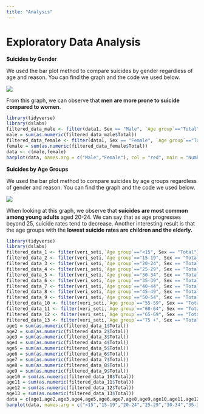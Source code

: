 ```yaml
---
title: "Analysis"
---
```


# Exploratory Data Analysis

**Suicides by Gender**

We used the bar plot method to compare suicides by gender regardless of age and reason. You can find the graph and the code we used below.

![](images/Rplot01.png)

From this graph, we can observe that **men are more prone to suicide compared to women**.

``` r
library(tidyverse) 
library(dslabs)
filtered_data_male <- filter(data1, Sex == "Male", `Age group`=="Total")
male = sum(as.numeric(filtered_data_male$Total))
filtered_data_female <- filter(data1, Sex == "Female", `Age group`=="Total")
female = sum(as.numeric(filtered_data_female$Total))
data <- c(male,female)
barplot(data, names.arg = c("Male","Female"), col = "red", main = "Number of Suicides by Gender", xlab = "Sex", ylab = "Total")
```

**Suicides by Age Groups**

We used the bar plot method to compare suicides by age groups regardless of gender and reason. You can find the graph and the code we used below.

![](images/WhatsApp%20Image%202023-12-17%20at%2019.06.29.jpeg)

When looking at this graph, we observe that **suicides are most common among young adults** aged 20-24. We can say that as age progresses beyond 25, suicide rates tend to decrease. Another interesting result is that the age groups with the **lowest suicide rates are children and the elderly.**

``` r
library(tidyverse) 
library(dslabs)
filtered_data_1 <- filter(veri_seti,`Age group`=="<15", Sex == "Total")
filtered_data_2 <- filter(veri_seti,`Age group`=="15-19", Sex == "Total")
filtered_data_3 <- filter(veri_seti,`Age group`=="20-24", Sex == "Total")
filtered_data_4 <- filter(veri_seti,`Age group`=="25-29", Sex == "Total")
filtered_data_5 <- filter(veri_seti,`Age group`=="30-34", Sex == "Total")
filtered_data_6 <- filter(veri_seti,`Age group`=="35-39", Sex == "Total")
filtered_data_7 <- filter(veri_seti,`Age group`=="40-44", Sex == "Total")
filtered_data_8 <- filter(veri_seti,`Age group`=="45-49", Sex == "Total")
filtered_data_9 <- filter(veri_seti,`Age group`=="50-54", Sex == "Total")
filtered_data_10 <- filter(veri_seti,`Age group`=="55-59", Sex == "Total")
filtered_data_11 <- filter(veri_seti,`Age group`=="60-64", Sex == "Total")
filtered_data_12 <- filter(veri_seti,`Age group`=="65-69", Sex == "Total")
filtered_data_13 <- filter(veri_seti,`Age group`=="75 +", Sex == "Total")
age1 = sum(as.numeric(filtered_data_1$Total))
age2 = sum(as.numeric(filtered_data_2$Total))
age3 = sum(as.numeric(filtered_data_3$Total))
age4 = sum(as.numeric(filtered_data_4$Total))
age5 = sum(as.numeric(filtered_data_5$Total))
age6 = sum(as.numeric(filtered_data_6$Total))
age7 = sum(as.numeric(filtered_data_7$Total))
age8 = sum(as.numeric(filtered_data_8$Total))
age9 = sum(as.numeric(filtered_data_9$Total))
age10 = sum(as.numeric(filtered_data_10$Total))
age11 = sum(as.numeric(filtered_data_11$Total))
age12 = sum(as.numeric(filtered_data_12$Total))
age13 = sum(as.numeric(filtered_data_13$Total))
data = c(age1,age2,age3,age4,age5,age6,age7,age8,age9,age10,age11,age12,age13)
barplot(data, names.arg = c("<15","15-19","20-24","25-29","30-34","35-39","40-44","45-49","50-54","55-59","60-64","65-69","75 +"), col = "red", main = "Number of Suicides by Age Group", xlab = "Age Group", ylab = "Total")
```
